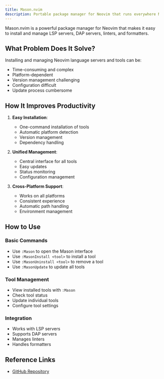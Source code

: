 ```yaml
---
title: Mason.nvim
description: Portable package manager for Neovim that runs everywhere Neovim runs
---
```


Mason.nvim is a powerful package manager for Neovim that makes it easy to install and manage LSP servers, DAP servers, linters, and formatters.

## What Problem Does It Solve?

Installing and managing Neovim language servers and tools can be:

- Time-consuming and complex
- Platform-dependent
- Version management challenging
- Configuration difficult
- Update process cumbersome

## How It Improves Productivity

1. **Easy Installation**:

   - One-command installation of tools
   - Automatic platform detection
   - Version management
   - Dependency handling

2. **Unified Management**:

   - Central interface for all tools
   - Easy updates
   - Status monitoring
   - Configuration management

3. **Cross-Platform Support**:
   - Works on all platforms
   - Consistent experience
   - Automatic path handling
   - Environment management

## How to Use

### Basic Commands

- Use `:Mason` to open the Mason interface
- Use `:MasonInstall <tool>` to install a tool
- Use `:MasonUninstall <tool>` to remove a tool
- Use `:MasonUpdate` to update all tools

### Tool Management

- View installed tools with `:Mason`
- Check tool status
- Update individual tools
- Configure tool settings

### Integration

- Works with LSP servers
- Supports DAP servers
- Manages linters
- Handles formatters

## Reference Links

- [GitHub Repository](https://github.com/williamboman/mason.nvim)
